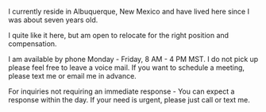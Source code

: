 ::: { #resume-contact }

<!-- Begin Floaty ---------------> ::: { #resume-contact-floaty .content-visible when-format="html"}
<!-- Begin Overlay --------------> ::: { #resume-contact-overlay .overlay }
<!-- Begin Overlay Content ------> ::: { .overlay-content }

::: { .overlay-content-item data-key=location }

I currently reside in Albuquerque, New Mexico and have lived here
since I was about seven years old.

I quite like it here, but am open to relocate for the right
position and compensation.

<!--
My preferences are listed in descending order:

1. A hybrid job here in Albuquerque wi
Here are some other tools I use frequently.

Most of these will be covered in detail in subsequent sections.th and office in town or near by.
2. A remote job where I can make occasional trips out of town to
   work in the office.
3. A fully remote job.
4. A fully on-premise job where relocation is provided.

**I will not provide my full address here, this is included for
resume parsers and the like so that they can begin do more for
autofill.
If you need my full address, please reach out to me by email or
phone.**
-->

:::

::: { .overlay-content-item data-key=phone }

I am available by phone Monday - Friday, 8 AM - 4 PM MST.
I do not pick up please feel free to leave a voice mail.
If you want to schedule a meeting, please text me or email me
in advance.

:::

::: { .overlay-content-item data-key=email }

For inquiries not requiring an immediate response - You can expect
a response within the day. If your need is urgent, please just call
or text me.

:::

<!-- Stop Floaty -------------> :::
<!-- Stop Overlay Content ----> :::
<!-- Stop Overlay ------------> :::

:::
